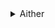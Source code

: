 <details><summary>Aither</summary>

- Audiobooks
- Ebooks & Magazines
- Education
- Games
- Movie
- Music
- Software & Apps
- Sport
- TV
- XXX

</details>
